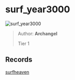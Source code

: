 
# surf_year3000

![surf_year3000](https://raw.githubusercontent.com/Sayt123/SurfMapPics/Maps-and-bonuses/csgo/surf_year3000.jpg)

> Author: **Archangel**
>
> Tier 1

## Records

[surfheaven](https://surfheaven.eu/map/surf_year3000)
